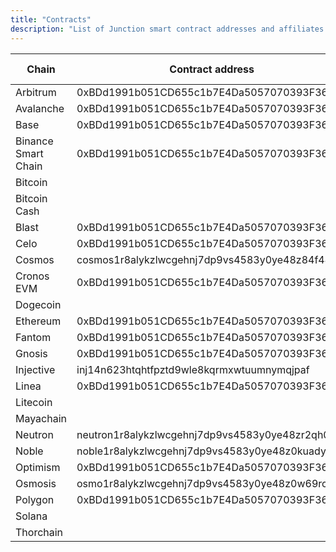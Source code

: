 ```yaml
---
title: "Contracts"
description: "List of Junction smart contract addresses and affiliates deployed across our supported chains"
---
```


| **Chain**           | **Contract address**                           | Thorchain/Mayachain Affiliate |
| ------------------- | ---------------------------------------------- | ----------------------------- |
| Arbitrum            | 0xBDd1991b051CD655c1b7E4Da5057070393F36EB8     | jun                           |
| Avalanche           | 0xBDd1991b051CD655c1b7E4Da5057070393F36EB8     | jun                           |
| Base                | 0xBDd1991b051CD655c1b7E4Da5057070393F36EB8     | jun                           |
| Binance Smart Chain | 0xBDd1991b051CD655c1b7E4Da5057070393F36EB8     | jun                           |
| Bitcoin             |                                                | jun                           |
| Bitcoin Cash        |                                                | jun                           |
| Blast               | 0xBDd1991b051CD655c1b7E4Da5057070393F36EB8     |                               |
| Celo                | 0xBDd1991b051CD655c1b7E4Da5057070393F36EB8     |                               |
| Cosmos              | cosmos1r8alykzlwcgehnj7dp9vs4583y0ye48z84f442  | jun                           |
| Cronos EVM          | 0xBDd1991b051CD655c1b7E4Da5057070393F36EB8     |                               |
| Dogecoin            |                                                | jun                           |
| Ethereum            | 0xBDd1991b051CD655c1b7E4Da5057070393F36EB8     | jun                           |
| Fantom              | 0xBDd1991b051CD655c1b7E4Da5057070393F36EB8     |                               |
| Gnosis              | 0xBDd1991b051CD655c1b7E4Da5057070393F36EB8     |                               |
| Injective           | inj14n623htqhtfpztd9wle8kqrmxwtuumnymqjpaf     |                               |
| Linea               | 0xBDd1991b051CD655c1b7E4Da5057070393F36EB8     |                               |
| Litecoin            |                                                | jun                           |
| Mayachain           |                                                | jun                           |
| Neutron             | neutron1r8alykzlwcgehnj7dp9vs4583y0ye48zr2qh0d |                               |
| Noble               | noble1r8alykzlwcgehnj7dp9vs4583y0ye48z0kuady   |                               |
| Optimism            | 0xBDd1991b051CD655c1b7E4Da5057070393F36EB8     |                               |
| Osmosis             | osmo1r8alykzlwcgehnj7dp9vs4583y0ye48z0w69rc    |                               |
| Polygon             | 0xBDd1991b051CD655c1b7E4Da5057070393F36EB8     |                               |
| Solana              |                                                |                               |
| Thorchain           |                                                | jun                           |